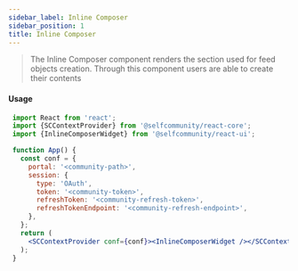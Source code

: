 ```yaml
---
sidebar_label: Inline Composer
sidebar_position: 1
title: Inline Composer
---
```


> The Inline Composer component renders the section used for feed objects creation.
Through this component users are able to create their contents


[//]: # (<Logged><InlineComposer/></Logged>)

#### Usage

```jsx
 import React from 'react';
 import {SCContextProvider} from '@selfcommunity/react-core';
 import {InlineComposerWidget} from '@selfcommunity/react-ui';

 function App() {
   const conf = {
     portal: '<community-path>',
     session: {
       type: 'OAuth',
       token: '<community-token>',
       refreshToken: '<community-refresh-token>',
       refreshTokenEndpoint: '<community-refresh-endpoint>',
     },
   };
   return (
     <SCContextProvider conf={conf}><InlineComposerWidget /></SCContextProvider>
   );
 }
```
